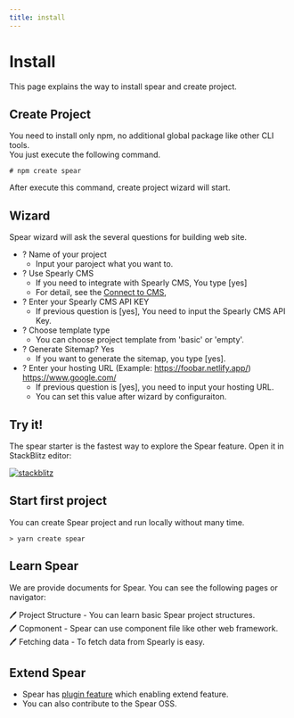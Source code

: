 ```yaml
---
title: install
---
```


# Install

This page explains the way to install spear and create project.


## Create Project

You need to install only npm, no additional global package like other CLI tools.  
You just execute the following command.

```
# npm create spear
```

After execute this command, create project wizard will start.

## Wizard

Spear wizard will ask the several questions for building web site.

- ? Name of your project
  - Input your paroject what you want to.
- ? Use Spearly CMS
  - If you need to integrate with Spearly CMS, You type [yes]
  - For detail, see the [Connect to CMS](/basic/connect-cms.html), 
- ? Enter your Spearly CMS API KEY 
  - If previous question is [yes], You need to input the Spearly CMS API Key.
- ? Choose template type
  - You can choose project template from 'basic' or 'empty'.
- ? Generate Sitemap? Yes
  - If you want to generate the sitemap, you type [yes].
- ? Enter your hosting URL (Example: https://foobar.netlify.app/) https://www.google.com/
  - If previous question is [yes], you need to input your hosting URL.
  - You can set this value after wizard by configuraiton.

## Try it!

The spear starter is the fastest way to explore the Spear feature. Open it in StackBlitz editor:

[![stackblitz](https://developer.stackblitz.com/img/open_in_stackblitz.svg)](https://stackblitz.com/edit/stackblitz-starters-p72h35?file=src%2Findex.html)


## Start first project

You can create Spear project and run locally without many time.

```
> yarn create spear
```

## Learn Spear

We are provide documents for Spear. You can see the following pages or navigator:

🖊 Project Structure - You can learn basic Spear project structures.  
🖊 Copmonent - Spear can use component file like other web framework.  
🖊 Fetching data - To fetch data from Spearly is easy.  

## Extend Spear

- Spear has [plugin feature](./plugins/) which enabling extend feature.
- You can also contribute to the Spear OSS.
